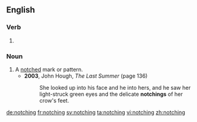 ==English==

===Verb===
{{head|en}}

# {{present participle of|notch|lang=en}}

===Noun===
{{en-noun}}

# A [[notch]]ed mark or pattern.
#* '''2003''', John Hough, ''The Last Summer'' (page 136)
#*: She looked up into his face and he into hers, and he saw her light-struck green eyes and the delicate '''notchings''' of her crow's feet.

[[de:notching]]
[[fr:notching]]
[[sv:notching]]
[[ta:notching]]
[[vi:notching]]
[[zh:notching]]